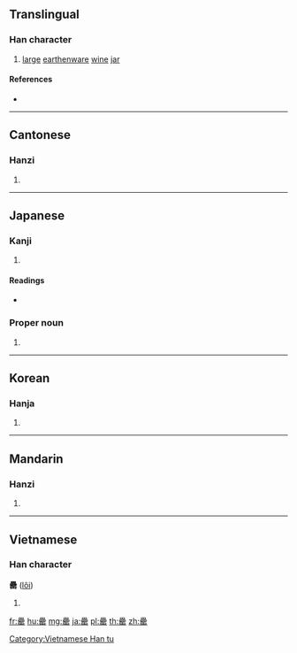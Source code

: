 {{character info/new}}
==Translingual==

===Han character===
{{Han char|rn=121|rad=缶|as=15|sn=21|four=60772|canj=WWWU|ids=⿱畾缶}}

# [[large]] [[earthenware]] [[wine]] [[jar]]

====References====
* {{Han ref|kx=0946.080|dkj=28187|dj=1387.010|hdz=52939.170|uh=7F4D|ud=32589|bh=F5ED|bd=62957}}

----

==Cantonese==

===Hanzi===
{{yue-hanzi|jyut=|y=leui4}}

# {{defn|lang=yue|sort=缶15}}

----

==Japanese==

===Kanji===
{{ja-kanji|grade=|rs=缶15}}

# {{defn|lang=ja|sort=缶15}}

====Readings====
* {{ja-readings|on=[[らい]] (rai)|kun=[[さかだる]] (sakadaru)|nanori=}}

===Proper noun===
{{ja-pos|もたい|proper}}

# {{surname|lang=ja|sort=もたい}}

----

==Korean==

===Hanja===
{{ko-hanja|hangeul=[[뢰]]>[[뇌]]|eumhun=|rv=roe>noe|mr=roe>noe|y=loy>noy}}

# {{defn|lang=ko|sort=缶15}}

----

==Mandarin==

===Hanzi===
{{cmn-hanzi|pin=[[léi]] ([[lei2]])|wg=lei<sup>2</sup>}}

# {{defn|lang=cmn|sort=缶15}}

----

==Vietnamese==

===Han character===
'''罍''' ([[lôi]])

# {{defn|vi}}

[[Category:Vietnamese Han tu]]

[[fr:罍]]
[[hu:罍]]
[[mg:罍]]
[[ja:罍]]
[[pl:罍]]
[[th:罍]]
[[zh:罍]]